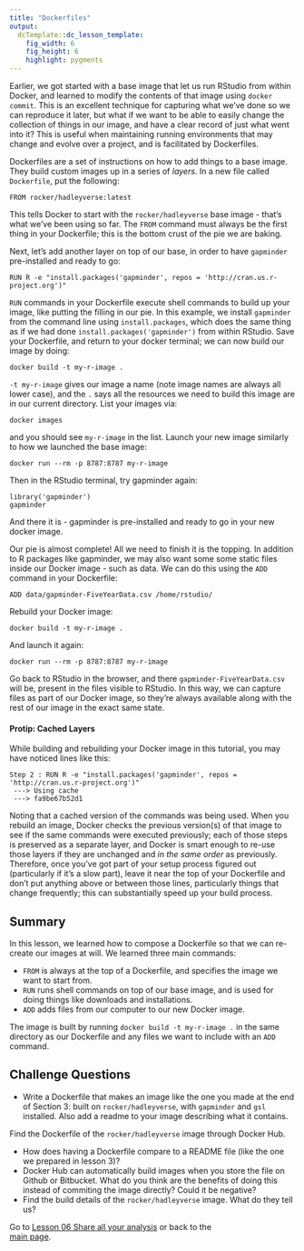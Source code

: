```yaml
---
title: "Dockerfiles"
output:
  dcTemplate::dc_lesson_template:
    fig_width: 6
    fig_height: 6
    highlight: pygments
---
```


Earlier, we got started with a base image that let us run RStudio from within Docker, and learned to modify the contents of that image using `docker commit`. This is an excellent technique for capturing what we've done so we can reproduce it later, but what if we want to be able to easily change the collection of things in our image, and have a clear record of just what went into it? This is useful when maintaining running environments that may change and evolve over a project, and is facilitated by Dockerfiles. 

Dockerfiles are a set of instructions on how to add things to a base image. They build custom images up in a series of *layers*. In a new file called `Dockerfile`, put the following:

```
FROM rocker/hadleyverse:latest
```

This tells Docker to start with the `rocker/hadleyverse` base image - that's what we've been using so far. 
The `FROM` command must always be the first thing in your Dockerfile; this is the bottom crust of the pie we are baking.

Next, let's add another layer on top of our base, in order to have `gapminder` pre-installed and ready to go:

```
RUN R -e "install.packages('gapminder', repos = 'http://cran.us.r-project.org')"
```

`RUN` commands in your Dockerfile execute shell commands to build up your image, like putting the filling in our pie. In this example, we install `gapminder` from the command line using `install.packages`, which does the same thing as if we had done `install.packages('gapminder')` from within RStudio. Save your Dockerfile, and return to your docker terminal; we can now build our image by doing:

```
docker build -t my-r-image .
```

`-t my-r-image` gives our image a name (note image names are always all lower case), and the `.` says all the resources we need to build this image are in our current directory. List your images via:

```
docker images
```

and you should see `my-r-image` in the list. Launch your new image similarly to how we launched the base image:

```
docker run --rm -p 8787:8787 my-r-image
```

Then in the RStudio terminal, try gapminder again:

```
library('gapminder')
gapminder
```

And there it is - gapminder is pre-installed and ready to go in your new docker image. 

Our pie is almost complete! All we need to finish it is the topping. In addition to R packages like gapminder, we may also want some some static files inside our Docker image - such as data. We can do this using the `ADD` command in your Dockerfile:

```
ADD data/gapminder-FiveYearData.csv /home/rstudio/
```

Rebuild your Docker image:

```
docker build -t my-r-image .
```

And launch it again:

```
docker run --rm -p 8787:8787 my-r-image
```

Go back to RStudio in the browser, and there `gapminder-FiveYearData.csv` will be, present in the files visible to RStudio. In this way, we can capture files as part of our Docker image, so they're always available along with the rest of our image in the exact same state.

#### Protip: Cached Layers

While building and rebuilding your Docker image in this tutorial, you may have noticed lines like this:
```
Step 2 : RUN R -e "install.packages('gapminder', repos = 'http://cran.us.r-project.org')"
 ---> Using cache
 ---> fa9be67b52d1
```
Noting that a cached version of the commands was being used. When you rebuild an image, Docker checks the previous version(s) of that image to see if the same commands were executed previously; each of those steps is preserved as a separate layer, and Docker is smart enough to re-use those layers if they are unchanged and *in the same order* as previously. Therefore, once you've got part of your setup process figured out (particularly if it's a slow part), leave it near the top of your Dockerfile and don't put anything above or between those lines, particularly things that change frequently; this can substantially speed up your build process. 

## Summary

In this lesson, we learned how to compose a Dockerfile so that we can re-create our images at will. We learned three main commands:

 - `FROM` is always at the top of a Dockerfile, and specifies the image we want to start from.
 - `RUN` runs shell commands on top of our base image, and is used for doing things like downloads and installations.
 - `ADD` adds files from our computer to our new Docker image.

The image is built by running `docker build -t my-r-image .` in the same directory as our Dockerfile and any files we want to include with an `ADD` command.

## Challenge Questions 
 - Write a Dockerfile that makes an image like the one you made at the end of Section 3: built on `rocker/hadleyverse`, with `gapminder` and `gsl` installed. Also add a readme to your image describing what it contains.

Find the Dockerfile of the `rocker/hadleyverse` image through Docker Hub. 

 - How does having a Dockerfile compare to a README file (like the one we prepared in lesson 3)?
 - Docker Hub can automatically build images when you store the file on Github
 or Bitbucket. What do you think are the benefits of doing this instead of 
 commiting the image directly? Could it be negative?
 - Find the build details of the `rocker/hadleyverse` image. What do they tell us?

Go to [Lesson 06 Share all your analysis](06-Sharing-all-your-analysis.html) or back to the  
[main page](http://ropenscilabs.github.io/r-docker-tutorial/).
